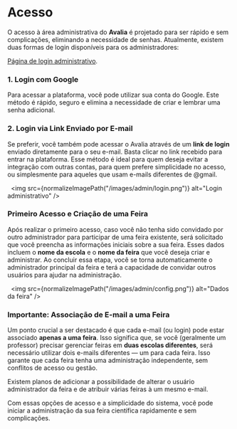 
# Acesso

O acesso à área administrativa do **Avalia** é projetado para ser rápido e sem complicações, eliminando a necessidade de senhas. Atualmente, existem duas formas de login disponíveis para os administradores:

[Página de login administrativo](https://avalia.hotay.dev/admin/login).

### 1. Login com Google

Para acessar a plataforma, você pode utilizar sua conta do Google. Este método é rápido, seguro e elimina a necessidade de criar e lembrar uma senha adicional.

### 2. Login via Link Enviado por E-mail

Se preferir, você também pode acessar o Avalia através de um **link de login** enviado diretamente para o seu e-mail. Basta clicar no link recebido para entrar na plataforma. Esse método é ideal para quem deseja evitar a integração com outras contas, para quem prefere simplicidade no acesso, ou simplesmente para aqueles que usam e-mails diferentes de @gmail.

&nbsp;
<img src={normalizeImagePath("/images/admin/login.png")} alt="Login administrativo" />
&nbsp;

### Primeiro Acesso e Criação de uma Feira

Após realizar o primeiro acesso, caso você não tenha sido convidado por outro administrador para participar de uma feira existente, será solicitado que você preencha as informações iniciais sobre a sua feira. Esses dados incluem o **nome da escola** e o **nome da feira** que você deseja criar e administrar. Ao concluir essa etapa, você se torna automaticamente o administrador principal da feira e terá a capacidade de convidar outros usuários para ajudar na administração.

&nbsp;
<img src={normalizeImagePath("/images/admin/config.png")} alt="Dados da feira" />
&nbsp;

### Importante: Associação de E-mail a uma Feira

Um ponto crucial a ser destacado é que cada e-mail (ou login) pode estar associado **apenas a uma feira**. Isso significa que, se você (geralmente um professor) precisar gerenciar feiras em **duas escolas diferentes**, será necessário utilizar dois e-mails diferentes — um para cada feira. Isso garante que cada feira tenha uma administração independente, sem conflitos de acesso ou gestão.

Existem planos de adicionar a possibilidade de alterar o usuário administrador da feira e de atribuir várias feiras à um mesmo e-mail.

Com essas opções de acesso e a simplicidade do sistema, você pode iniciar a administração da sua feira científica rapidamente e sem complicações.
